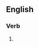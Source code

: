==English==

===Verb===
{{head|en|present participle}}

# {{present participle of|economize|lang=en|nocat=1}}